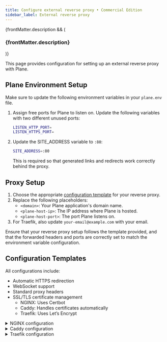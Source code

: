 ```yaml
---
title: Configure external reverse proxy • Commercial Edition
sidebar_label: External reverse proxy
---
```


{frontMatter.description && (

<h3 className="description">{frontMatter.description}</h3>
)}

This page provides configuration for setting up an external reverse proxy with
Plane.

## Plane Environment Setup

Make sure to update the following environment variables in your `plane.env` file.

1. Assign free ports for Plane to listen on. Update the following variables with two different unused ports:

   ```bash
   LISTEN_HTTP_PORT=
   LISTEN_HTTPS_PORT=
   ```

2. Update the SITE_ADDRESS variable to `:80`:
   ```bash
   SITE_ADDRESS=:80
   ```
   This is required so that generated links and redirects work correctly behind
   the proxy.

## Proxy Setup

1. Choose the appropriate [configuration template](#configuration-templates) for your reverse proxy.
2. Replace the following placeholders:
   - `<domain>`: Your Plane application's domain name.
   - `<plane-host-ip>`: The IP address where Plane is hosted.
   - `<plane-host-port>`: The port Plane listens on.
3. For Traefik, also update `your-email@example.com` with your email.

Ensure that your reverse proxy setup follows the template provided, and that the
forwarded headers and ports are correctly set to match the environment variable
configuration.

## Configuration Templates

All configurations include:

- Automatic HTTPS redirection
- WebSocket support
- Standard proxy headers
- SSL/TLS certificate management
  - NGINX: Uses Certbot
  - Caddy: Handles certificates automatically
  - Traefik: Uses Let’s Encrypt

<details>
<summary>NGINX configuration</summary>

```bash
server {
  server_name <domain>;

  location / {
      proxy_pass http://<plane-host-ip>:<plane-host-port>/;

      # Set headers for proxied request
      proxy_set_header X-Forwarded-Proto $scheme;
      proxy_set_header X-Forwarded-Host  $host;
      proxy_set_header X-Forwarded-For   $proxy_add_x_forwarded_for;
      proxy_set_header X-Real-IP         $remote_addr;

      proxy_set_header Upgrade $http_upgrade;
      proxy_set_header Connection "upgrade";
      proxy_set_header Host $http_host;
      proxy_http_version 1.1;
  }

  client_max_body_size 10M;

  listen 443 ssl; # managed by Certbot
  ssl_certificate /etc/letsencrypt/live/<domain>/fullchain.pem;
  ssl_certificate_key /etc/letsencrypt/live/<domain>/privkey.pem;
  include /etc/letsencrypt/options-ssl-nginx.conf;
  ssl_dhparam /etc/letsencrypt/ssl-dhparams.pem;
}

server {
    if ($host = <domain>) {
        return 301 https://$host$request_uri;
    }

    listen 80;
    server_name <domain>;
    return 404;
}
```

</details>

<details>
<summary>Caddy configuration</summary>

```bash
<domain> {
    tls {
        # Caddy will automatically handle certificates
    }

    redir / https://{host}{uri} permanent

    reverse_proxy <plane-host-ip>:<plane-host-port> {
        header_up X-Forwarded-Proto {scheme}
        header_up X-Forwarded-Host {host}
        header_up X-Real-IP {remote_host}
        header_up X-Forwarded-For {remote_host}
        header_up Host {http.request.host}

        header_up Upgrade {http.request.header.Upgrade}
        header_up Connection {http.request.header.Connection}

        transport http {
            tls_insecure_skip_verify
            read_buffer 4096
            write_buffer 4096
        }
    }

    request_body {
        max_size 10MB
    }
}
```

</details>

<details>
<summary>Traefik configuration</summary>

```bash
entryPoints:
  web:
    address: ":80"
    http:
      redirections:
        entryPoint:
          to: websecure
          scheme: https
          permanent: true

  websecure:
    address: ":443"

certificatesResolvers:
  letsencrypt:
    acme:
      email: your-email@example.com  # Replace with your email
      storage: acme.json
      httpChallenge:
        entryPoint: web

providers:
  http:
    routers:
      plane-router:
        rule: "Host(`<domain>`)"
        service: plane-service
        entryPoints:
          - websecure
        tls:
          certResolver: letsencrypt

    services:
      plane-service:
        loadBalancer:
          servers:
            - url: "http://<plane-host-ip>:<plane-host-port>"
          passHostHeader: true
          responseForwarding:
            flushInterval: "100ms"
          serversTransport:
            maxIdleConnsPerHost: 100
            forwardingTimeouts:
              dialTimeout: 30s
              responseHeaderTimeout: 30s
              idleConnTimeout: 90s

    middlewares:
      headers:
        headers:
          customRequestHeaders:
            X-Forwarded-Proto: "https"
            X-Real-IP: "{{ .RemoteAddr }}"
```

</details>
